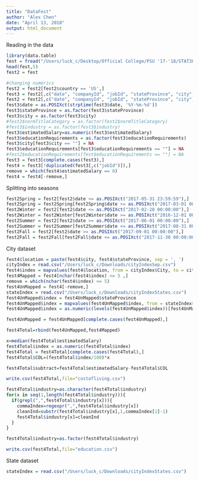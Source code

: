 ```yaml
---
title: "DataFest"
author: "Alex Chen"
date: "April 13, 2018"
output: html_document
---
```


Reading in the data
```r
library(data.table)
fest = fread("/Users/luck_c/Desktop/Official College/PSU '17-'18/STAT380/STAT380/realfest.csv")
head(fest,5)
fest2 = fest

#changing numerics
fest2 = fest2[fest2$country == 'US',]
fest3 = fest2[,c("date", "companyId", "jobId", "stateProvince", "city", "educationRequirements", "estimatedSalary")]
fest2 = fest2[,c("date", "companyId", "jobId", "stateProvince", "city", "estimatedSalary")]
fest3$date = as.POSIXct(strptime(fest3$date, '%Y-%m-%d'))
fest3$stateProvince = as.factor(fest3$stateProvince)
fest3$city = as.factor(fest3$city)
#fest2$normTitleCategory = as.factor(fest2$normTitleCategory)
#fest3$industry = as.factor(fest3$industry)
fest3$estimatedSalary=as.numeric(fest3$estimatedSalary)
fest3$educationRequirements = as.factor(fest3$educationRequirements)
fest3$city[fest3$city == ""] = NA
fest3$educationRequirements[fest3$educationRequirements == ""] = NA
#fest2$educationRequirements[fest$educationRequirements == ""] = NA
fest3 = fest3[complete.cases(fest3),]
fest4 = fest3[!duplicated(fest3[,c("jobId")]),]
remove = which(fest4$estimatedSalary == 0)
fest4 = fest4[-remove,]
```

Splitting into seasons
```r
fest2Spring = fest2[fest2$date <= as.POSIXct("2017-05-31 23:59:59"),]
fest2Spring = fest2Spring[fest2Spring$date >= as.POSIXct("2017-03-01 00:00:00"),]
fest2Winter = fest2[fest2$date <= as.POSIXct("2017-02-28 00:00:00"),]
fest2Winter = fest2Winter[fest2Winter$date >= as.POSIXct("2016-12-01 00:00:00"),]
fest2Summer = fest2[fest2$date >= as.POSIXct("2017-06-01 00:00:00"),]
fest2Summer = fest2Summer[fest2Summer$date <= as.POSIXct("2017-08-31 00:00:00"),]
fest2Fall = fest2[fest2$date >= as.POSIXct("2017-09-01 00:00:00"),]
fest2Fall = fest2Fall[fest2Fall$date <= as.POSIXct("2017-11-30 00:00:00"),]
```

City dataset
```r
fest4$location = paste(fest4$city, fest4$stateProvince, sep = ', ')
cityIndex = read.csv("/Users/luck_c/Downloads/cityIndexSep.csv")
fest4$index = mapvalues(fest4$location, from = cityIndex$City, to = cityIndex$Index)
fest4Mapped = fest4[nchar(fest4$index) <= 5 ,]
remove = which(nchar(fest4$index) <= 5)
fest4UnMapped = fest4[-remove,]
stateIndex = read.csv("/Users/luck_c/Downloads/cityIndexStates.csv")
fest4UnMapped$index = fest4UnMapped$stateProvince
fest4UnMapped$index = mapvalues(fest4UnMapped$index, from = stateIndex$City, to = stateIndex$Index)
fest4UnMapped$index = as.numeric(levels(fest4UnMapped$index))[fest4UnMapped$index]

fest4UnMapped = fest4UnMapped[complete.cases(fest4UnMapped),]

fest4Total=rbind(fest4UnMapped,fest4Mapped)

x=median(fest4Total$estimatedSalary)
fest4Total$index = as.numeric(fest4Total$index)
fest4Total = fest4Total[complete.cases(fest4Total),]
fest4Total$COL=(fest4Total$index/100)*x

fest4Total$subtract=fest4Total$estimatedSalary-fest4Total$COL

write.csv(fest4Total,file="costofliving.csv")
```

```r
fest4Total$industry=as.character(fest4Total$industry)
for(x in seq(1,length(fest4Total$industry))){
  if(grepl(",",fest4Total$industry[x])){
    commaIndex=regexpr(",",fest4Total$industry[x])
    cleanInd=substr(fest4Total$industry[x],1,commaIndex[1]-1)
    fest4Total$industry[x]=cleanInd
  }
}

fest4Total$industry=as.factor(fest4Total$industry)

write.csv(fest4Total,file="education.csv")
```




State dataset
```r
stateIndex = read.csv("/Users/luck_c/Downloads/cityIndexStates.csv")
```

